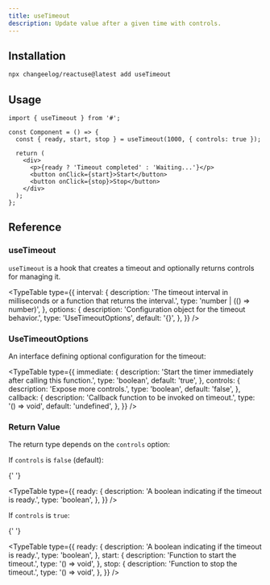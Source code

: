 ```yaml
---
title: useTimeout
description: Update value after a given time with controls.
---
```


## Installation

```bash
npx changeelog/reactuse@latest add useTimeout
```

## Usage

```tsx
import { useTimeout } from '#';

const Component = () => {
  const { ready, start, stop } = useTimeout(1000, { controls: true });

  return (
    <div>
      <p>{ready ? 'Timeout completed' : 'Waiting...'}</p>
      <button onClick={start}>Start</button>
      <button onClick={stop}>Stop</button>
    </div>
  );
};
```

## Reference

### useTimeout

`useTimeout` is a hook that creates a timeout and optionally returns controls for managing it.

<TypeTable
  type={{
    interval: {
      description:
        'The timeout interval in milliseconds or a function that returns the interval.',
      type: 'number | (() => number)',
    },
    options: {
      description: 'Configuration object for the timeout behavior.',
      type: 'UseTimeoutOptions<Controls>',
      default: '{}',
    },
  }}
/>

### UseTimeoutOptions

An interface defining optional configuration for the timeout:

<TypeTable
  type={{
    immediate: {
      description: 'Start the timer immediately after calling this function.',
      type: 'boolean',
      default: 'true',
    },
    controls: {
      description: 'Expose more controls.',
      type: 'boolean',
      default: 'false',
    },
    callback: {
      description: 'Callback function to be invoked on timeout.',
      type: '() => void',
      default: 'undefined',
    },
  }}
/>

### Return Value

The return type depends on the `controls` option:

If `controls` is `false` (default):

{' '}

<TypeTable
  type={{
    ready: {
      description: 'A boolean indicating if the timeout is ready.',
      type: 'boolean',
    },
  }}
/>

If `controls` is `true`:

{' '}

<TypeTable
  type={{
    ready: {
      description: 'A boolean indicating if the timeout is ready.',
      type: 'boolean',
    },
    start: {
      description: 'Function to start the timeout.',
      type: '() => void',
    },
    stop: {
      description: 'Function to stop the timeout.',
      type: '() => void',
    },
  }}
/>

